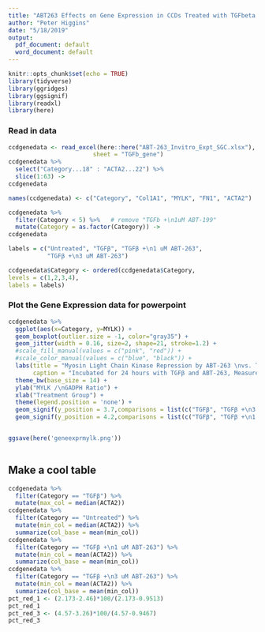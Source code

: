 ```yaml
---
title: "ABT263 Effects on Gene Expression in CCDs Treated with TGFbeta.Rmd"
author: "Peter Higgins"
date: "5/18/2019"
output:
  pdf_document: default
  word_document: default
---
```




```r
knitr::opts_chunk$set(echo = TRUE)
library(tidyverse)
library(ggridges)
library(ggsignif)
library(readxl)
library(here)
```


### Read in data 


```r

ccdgenedata <- read_excel(here::here("ABT-263_Invitro_Expt_SGC.xlsx"),
                        sheet = "TGFb_gene")
ccdgenedata %>% 
  select("Category...18" : "ACTA2...22") %>% 
  slice(1:63) ->
ccdgenedata

names(ccdgenedata) <- c("Category", "Col1A1", "MYLK", "FN1", "ACTA2")

ccdgenedata %>% 
  filter(Category < 5) %>%   # remove "TGFb +\n1uM ABT-199"
  mutate(Category = as.factor(Category)) -> 
ccdgenedata

labels = c("Untreated", "TGFβ", "TGFβ +\n1 uM ABT-263",
           "TGFβ +\n3 uM ABT-263")

ccdgenedata$Category <- ordered(ccdgenedata$Category,
levels = c(1,2,3,4),
labels = labels)


```



### Plot the Gene Expression data for powerpoint 


```r
ccdgenedata %>% 
  ggplot(aes(x=Category, y=MYLK)) +
  geom_boxplot(outlier.size = -1, color="gray35") +
  geom_jitter(width = 0.16, size=2, shape=21, stroke=1.2) +
  #scale_fill_manual(values = c("pink", "red")) +
  #scale_color_manual(values = c("blue", "black")) +
  labs(title = "Myosin Light Chain Kinase Repression by ABT-263 \nvs. TGFβ Induction in Intestinal Myofibroblasts",
       caption = "Incubated for 24 hours with TGFβ and ABT-263, Measurement by RT-PCR") +
  theme_bw(base_size = 14) +
  ylab("MYLK /\nGADPH Ratio") +
  xlab("Treatment Group") +
  theme(legend.position = 'none') +
  geom_signif(y_position = 3.7,comparisons = list(c("TGFβ", "TGFβ +\n3 uM ABT-263")),  test="t.test", textsize = 5) +
  geom_signif(y_position = 4.2,comparisons = list(c("TGFβ", "TGFβ +\n1 uM ABT-263")),  test="t.test", textsize = 5)


ggsave(here('geneexprmylk.png'))
  

```

## Make a cool table
```r
ccdgenedata %>% 
  filter(Category == "TGFβ") %>% 
  mutate(max_col = median(ACTA2))
ccdgenedata %>% 
  filter(Category == "Untreated") %>% 
  mutate(min_col = median(ACTA2)) %>% 
  summarize(col_base = mean(min_col))
ccdgenedata %>% 
  filter(Category == "TGFβ +\n1 uM ABT-263") %>% 
  mutate(min_col = mean(ACTA2)) %>% 
  summarize(col_base = mean(min_col))
ccdgenedata %>% 
  filter(Category == "TGFβ +\n3 uM ABT-263") %>% 
  mutate(min_col = mean(ACTA2)) %>% 
  summarize(col_base = mean(min_col))
pct_red_1 <- (2.173-2.46)*100/(2.173-0.9513)
pct_red_1
pct_red_3 <- (4.57-3.26)*100/(4.57-0.9467)
pct_red_3
```

